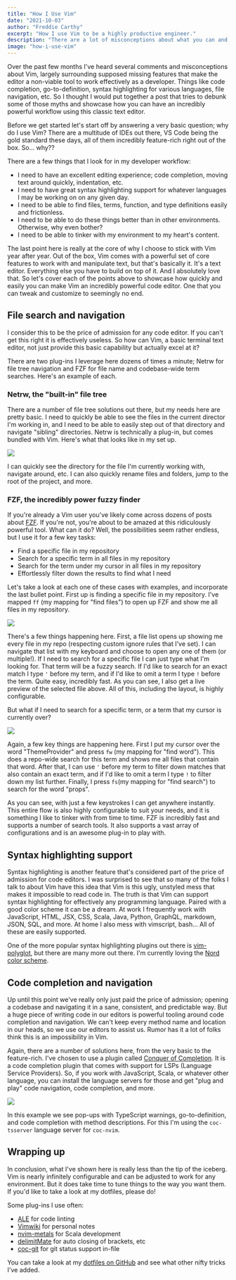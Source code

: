```yaml
---
title: "How I Use Vim"
date: "2021-10-03"
author: "Freddie Carthy"
excerpt: "How I use Vim to be a highly productive engineer."
description: "There are a lot of misconceptions about what you can and can't do in Vim. Let's go over some of the most common things engineers need to be productive and how Vim can excel in those tasks. We'll cover code navigation, repo-wide search, some useful plug-ins, and more."
image: "how-i-use-vim"
---
```


<p>
Over the past few months I've heard several comments and misconceptions about Vim, largely surrounding supposed missing features that make the editor a non-viable tool to work effectively as a developer. Things like code completion, go-to-definition, syntax highlighting for various languages, file navigation, etc. <RandomHighlight>So I thought I would put together a post that tries to debunk some of those myths and showcase how you can have an incredibly powerful workflow using this classic text editor</RandomHighlight>.
</p>

<p>
Before we get started let's start off by answering a very basic question; <RandomHighlight>why do I use Vim?</RandomHighlight> There are a multitude of IDEs out there, VS Code being the gold standard these days, all of them incredibly feature-rich right out of the box. So... why??
</p>

<p>
There are a few things that I look for in my developer workflow:
</p>

* I need to have an excellent editing experience; code completion, moving text around quickly, indentation, etc.
* I need to have great syntax highlighting support for whatever languages I may be working on on any given day.
* I need to be able to find files, terms, function, and type definitions easily and frictionless.
* I need to be able to do these things better than in other environments. Otherwise, why even bother?
* I need to be able to tinker with my environment to my heart's content.

<p>
The last point here is really at the core of why I choose to stick with Vim year after year. Out of the box, Vim comes with a powerful set of core features to work with and manipulate text, but that's basically it. It's a text editor. Everything else you have to build on top of it. And I absolutely love that. <RandomHighlight>So let's cover each of the points above to showcase how quickly and easily you can make Vim an incredibly powerful code editor</RandomHighlight>. One that you can tweak and customize to seemingly no end.
</p>

## File search and navigation
<p>
<RandomHighlight>I consider this to be the price of admission for any code editor</RandomHighlight>. If you can't get this right it is effectively useless. So how can Vim, a basic terminal text editor, not just provide this basic capability but actually excel at it?
</p>

<p>
There are two plug-ins I leverage here dozens of times a minute; Netrw for file tree navigation and FZF for file name and codebase-wide term searches. Here's an example of each.
</p>

### Netrw, the "built-in" file tree
<p>
There are a number of file tree solutions out there, but my needs here are pretty basic. <RandomHighlight>I need to quickly be able to see the files in the current director I'm working in</RandomHighlight>, and I need to be able to easily step out of that directory and navigate "sibling" directories. Netrw is technically a plug-in, but comes bundled with Vim. Here's what that looks like in my set up.
</p>

<img src="/videos/blog/why-i-use-vim/netrw.gif" />

<p>
I can quickly see the directory for the file I'm currently working with, navigate around, etc. I can also quickly rename files and folders, jump to the root of the project, and more.
</p>

### FZF, the incredibly power fuzzy finder
<p>
If you're already a Vim user you've likely come across dozens of posts about <a href="https://github.com/junegunn/fzf.vim" target="_blank">FZF</a>. If you're not, you're about to be amazed at this ridiculously powerful tool. <RandomHighlight>What can it do? Well, the possibilities seem rather endless</RandomHighlight>, but I use it for a few key tasks:
</p>

* Find a specific file in my repository
* Search for a specific term in all files in my repository
* Search for the term under my cursor in all files in my repository
* Effortlessly filter down the results to find what I need

<p>
Let's take a look at each one of these cases with examples, and incorporate the last bullet point. First up is finding a specific file in my repository. I've mapped <code>ff</code> (my mapping for "find files") to open up FZF and show me all files in my repository.
</p>

<img src="/videos/blog/why-i-use-vim/fzf-files.gif" />

<p>
There's a few things happening here. First, a file list opens up showing me every file in my repo (respecting custom ignore rules that I've set). I can navigate that list with my keyboard and choose to open any one of them (or multiple!). If I need to search for a specific file I can just type what I'm looking for. That term will be a fuzzy search. If I'd like to search for an exact match I type <code>'</code> before my term, and if I'd like to omit a term I type <code>!</code> before the term. <RandomHighlight>Quite easy, incredibly fast</RandomHighlight>. As you can see, I also get a live preview of the selected file above. All of this, including the layout, is highly configurable.
</p>

<p>
But what if I need to search for a specific term, or a term that my cursor is currently over?
</p>

<img src="/videos/blog/why-i-use-vim/fzf-search.gif" />

<p>
Again, a few key things are happening here. First I put my cursor over the word "ThemeProvider" and press <code>fw</code> (my mapping for "find word"). This does a repo-wide search for this term and shows me all files that contain that word. After that, I can use <code>'</code> before my term to filter down matches that also contain an exact term, and if I'd like to omit a term I type <code>!</code> to filter down my list further. Finally, I press <code>fs</code>(my mapping for "find search") to search for the word "props".
</p>

<p>
<RandomHighlight>As you can see, with just a few keystrokes I can get anywhere instantly</RandomHighlight>. This entire flow is also highly configurable to suit your needs, and it is something I like to tinker with from time to time. FZF is incredibly fast and supports a number of search tools. It also supports a vast array of configurations and is an awesome plug-in to play with.
</p>

## Syntax highlighting support
<p>
Syntax highlighting is another feature that's considered part of the price of admission for code editors. I was surprised to see that so many of the folks I talk to about Vim have this idea that Vim is this ugly, unstyled mess that makes it impossible to read code in. The truth is that Vim can support syntax highlighting for effectively any programming language. Paired with a good color scheme it can be a dream. At work I frequently work with JavaScript, HTML, JSX, CSS, Scala, Java, Python, GraphQL, markdown, JSON, SQL, and more. At home I also mess with vimscript, bash... All of these are easily supported.
</p>

<p>
One of the more popular syntax highlighting plugins out there is <a href="https://github.com/sheerun/vim-polyglot" target="_blank">vim-polyglot</a>, but there are many more out there. I'm currently loving the <a href="https://www.nordtheme.com/" target="_blank">Nord color scheme</a>.
</p>

## Code completion and navigation
<p>
Up until this point we've really only just paid the price of admission; opening a codebase and navigating it in a sane, consistent, and predictable way. <RandomHighlight>But a huge piece of writing code in our editors is powerful tooling around code completion and navigation</RandomHighlight>. We can't keep every method name and location in our heads, so we use our editors to assist us. Rumor has it a lot of folks think this is an impossibility in Vim.
</p>

<p>
Again, there are a number of solutions here, from the very basic to the feature-rich. I've chosen to use a plugin called <a href="https://github.com/neoclide/coc.nvim" target="_blank">Conquer of Completion</a>. It is a code completion plugin that comes with support for LSPs (Language Service Providers). So, if you work with JavaScript, Scala, or whatever other language, you can install the language servers for those and get "plug and play" code navigation, code completion, and more.
</p>

<img src="/videos/blog/why-i-use-vim/coc-definition.gif" />

<p>
In this example we see pop-ups with TypeScript warnings, go-to-definition, and code completion with method descriptions. For this I'm using the <code>coc-tsserver</code> language server for <code>coc-nvim</code>.
</p>

## Wrapping up
<p>
In conclusion, what I've shown here is really less than the tip of the iceberg. Vim is nearly infinitely configurable and can be adjusted to work for any environment. But it does take time to tune things to the way you want them. If you'd like to take a look at my dotfiles, please do!
</p>

<p>
Some plug-ins I use often:
</p>

* <a href="https://github.com/dense-analysis/ale" target="_blank">ALE</a> for code linting
* <a href="https://github.com/vimwiki/vimwiki" target="_blank">Vimwiki</a> for personal notes
* <a href="https://github.com/scalameta/nvim-metals" target="_blank">nvim-metals</a> for Scala development
* <a href="https://github.com/Raimondi/delimitMate" target="_blank">delimitMate</a> for auto closing of brackets, etc
* <a href="https://github.com/neoclide/coc-git" target="_blank">coc-git</a> for git status support in-file

You can take a look at my <a href="https://github.com/gjunkie/dotfiles/tree/main/configs/vim" target="_blank">dotfiles on GitHub</a> and see what other nifty tricks I've added.
